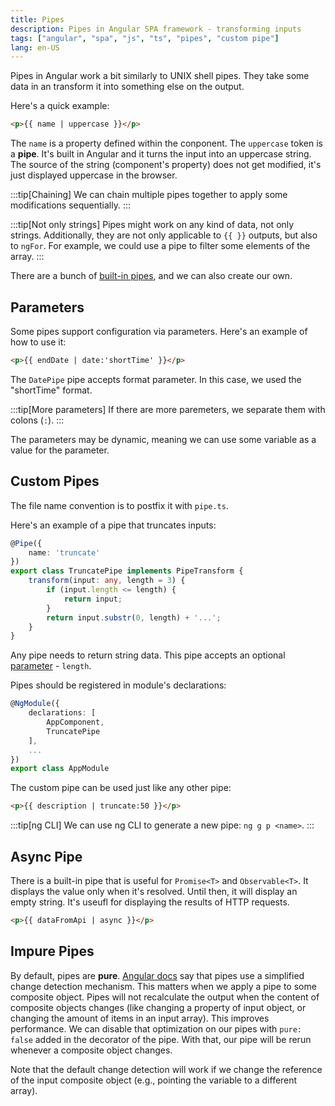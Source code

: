 ```yaml
---
title: Pipes
description: Pipes in Angular SPA framework - transforming inputs
tags: ["angular", "spa", "js", "ts", "pipes", "custom pipe"]
lang: en-US
---
```



Pipes in Angular work a bit similarly to UNIX shell pipes. They take some data
in an transform it into something else on the output.

Here's a quick example:

```html
<p>{{ name | uppercase }}</p>
```

The `name` is a property defined within the conponent. The `uppercase` token is
a **pipe**. It's built in Angular and it turns the input into an uppercase
string. The source of the string (component's property) does not get modified,
it's just displayed uppercase in the browser.

:::tip[Chaining]
We can chain multiple pipes together to apply some modifications sequentially.
:::

:::tip[Not only strings]
Pipes might work on any kind of data, not only strings. Additionally, they are
not only applicable to `{{ }}` outputs, but also to `ngFor`. For example, we
could use a pipe to filter some elements of the array.
:::

There are a bunch of [built-in pipes](https://angular.io/api/common#pipes), and
we can also create our own.

## Parameters

Some pipes support configuration via parameters. Here's an example of how to use it:

```html
<p>{{ endDate | date:'shortTime' }}</p>
```

The `DatePipe` pipe accepts format parameter. In this case, we used the
"shortTime" format.

:::tip[More parameters]
If there are more paremeters, we separate them with colons (`:`).
:::

The parameters may be dynamic, meaning we can use some variable as a value for
the parameter.

## Custom Pipes

The file name convention is to postfix it with `pipe.ts`.

Here's an example of a pipe that truncates inputs:

```ts
@Pipe({
    name: 'truncate'
})
export class TruncatePipe implements PipeTransform {
    transform(input: any, length = 3) {
        if (input.length <= length) {
            return input;
        }
        return input.substr(0, length) + '...';
    }
}
```

Any pipe needs to return string data.
This pipe accepts an optional [parameter](#parameters) - `length`.

Pipes should be registered in module's declarations:

```ts {4}
@NgModule({
    declarations: [
        AppComponent,
        TruncatePipe
    ],
    ...
})
export class AppModule
```

The custom pipe can be used just like any other pipe:

```html
<p>{{ description | truncate:50 }}</p>
```

:::tip[ng CLI]
We can use ng CLI to generate a new pipe: `ng g p <name>`.
:::

## Async Pipe

There is a built-in pipe that is useful for `Promise<T>` and `Observable<T>`. It
displays the value only when it's resolved. Until then, it will display an
empty string. It's useufl for displaying the results of HTTP requests.

```html
<p>{{ dataFromApi | async }}</p>
```

## Impure Pipes

By default, pipes are **pure**. [Angular
docs](https://angular.io/guide/pipes#detecting-pure-changes-to-primitives-and-object-references)
say that pipes use a simplified change detection mechanism. This matters when we
apply a pipe to some composite object. Pipes will not recalculate the output
when the content of composite objects changes (like changing a property of input
object, or changing the amount of items in an input array). This improves
performance. We can disable that optimization on our pipes with `pure: false`
added in the decorator of the pipe. With that, our pipe will be rerun whenever a composite object changes.

Note that the default change detection will work if we change the reference of
the input composite object (e.g., pointing the variable to a different array).